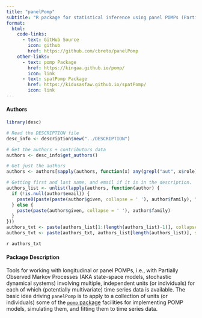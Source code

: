 ```yaml
---
title: "panelPomp"
subtitle: "R package for statistical inference using panel POMPs (Partially Observed Markov Processes)"
format:
  html:
    code-links:
      - text: GitHub Source
        icon: github
        href: https://github.com/cbreto/panelPomp
    other-links:
      - text: pomp Package
        href: https://kingaa.github.io/pomp/
        icon: link
      - text: spatPomp Package
        href: https://kidusasfaw.github.io/spatPomp/
        icon: link
---
```


#### Authors

```r
library(desc)

# Read the DESCRIPTION file
desc_info <- description$new("../DESCRIPTION")

# Get the authors + contributors data
authors <- desc_info$get_authors()

# Get just the authors 
authors <- authors[sapply(authors, function(x) any(grepl("aut", x$role)))]

# Getting first and last name, and email if it is in the description. 
authors_list <- unlist(lapply(authors, function(author) {
  if (!is.null(author$email)) {
    paste0(paste(paste(author$given, collapse = ' '), author$family), " (", author$email, ")")
  } else {
    paste(paste(author$given, collapse = ' '), author$family)
  }
}))
authors_txt <- paste(authors_list[1:(length(authors_list)-1)], collapse = ', ')
authors_txt <- paste(authors_txt, authors_list[length(authors_list)], sep = ' and ')
```

`r authors_txt`

#### Package Description

Tools for working with longitudinal or panel POMPs, i.e., with Partially Observed Markov Processes (AKA state-space models, stochastic dynamical systems) involving multiple, independent units (or individuals) for each of which (potentially multivariate) time series data is available. The basic idea driving `panelPomp` is to apply to a collection of units (or individuals) some of the [`pomp` package](https://kingaa.github.io/pomp/) facilities for implementing POMP models, simulating them, and fitting them to time series data.
